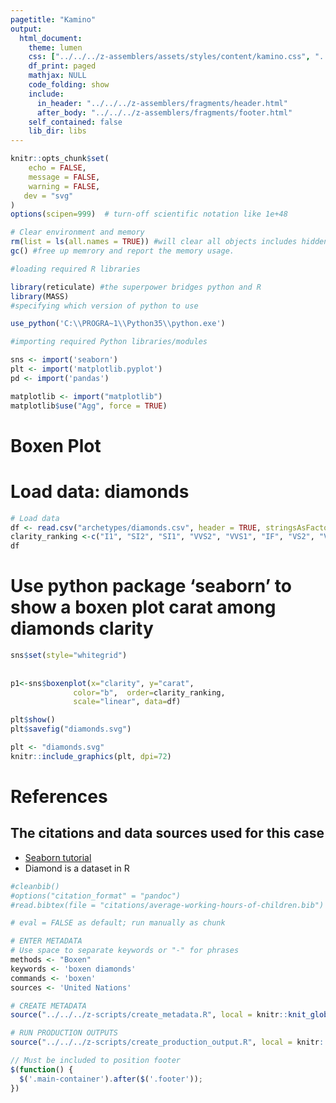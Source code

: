 ```yaml
---
pagetitle: "Kamino"
output: 
  html_document:
    theme: lumen
    css: ["../../../z-assemblers/assets/styles/content/kamino.css", "../../../z-assemblers/assets/icons/line-awesome/css/line-awesome.css"]
    df_print: paged
    mathjax: NULL
    code_folding: show
    include:
      in_header: "../../../z-assemblers/fragments/header.html"
      after_body: "../../../z-assemblers/fragments/footer.html"
    self_contained: false
    lib_dir: libs
---
```


```r

knitr::opts_chunk$set(
    echo = FALSE,
    message = FALSE,
    warning = FALSE,
   dev = "svg"
)
options(scipen=999)  # turn-off scientific notation like 1e+48

# Clear environment and memory
rm(list = ls(all.names = TRUE)) #will clear all objects includes hidden objects.
gc() #free up memrory and report the memory usage.

#loading required R libraries 

library(reticulate) #the superpower bridges python and R
library(MASS)
#specifying which version of python to use

use_python('C:\\PROGRA~1\\Python35\\python.exe')

#importing required Python libraries/modules

sns <- import('seaborn')
plt <- import('matplotlib.pyplot')
pd <- import('pandas')

matplotlib <- import("matplotlib")
matplotlib$use("Agg", force = TRUE)
```

# Boxen Plot


# Load data: diamonds

```r

# Load data
df <- read.csv("archetypes/diamonds.csv", header = TRUE, stringsAsFactors = FALSE)
clarity_ranking <-c("I1", "SI2", "SI1", "VVS2", "VVS1", "IF", "VS2", "VS1")  
df
```

# Use python package 'seaborn' to show a boxen plot carat among diamonds clarity

```r

sns$set(style="whitegrid")  
 
  
p1<-sns$boxenplot(x="clarity", y="carat",  
              color="b",  order=clarity_ranking,
              scale="linear", data=df) 

plt$show()
plt$savefig("diamonds.svg")
```

```r

plt <- "diamonds.svg"
knitr::include_graphics(plt, dpi=72)

```

 
# References
## The citations and data sources used for this case

* [Seaborn tutorial](https://www.c-sharpcorner.com/article/a-complete-python-seaborn-tutorial/)
* Diamond is a dataset in R

```r

#cleanbib()
#options("citation_format" = "pandoc")
#read.bibtex(file = "citations/average-working-hours-of-children.bib")

```







```r

# eval = FALSE as default; run manually as chunk

# ENTER METADATA
# Use space to separate keywords or "-" for phrases
methods <- "Boxen" 
keywords <- 'boxen diamonds'
commands <- 'boxen'
sources <- 'United Nations'

# CREATE METADATA
source("../../../z-scripts/create_metadata.R", local = knitr::knit_global())

# RUN PRODUCTION OUTPUTS
source("../../../z-scripts/create_production_output.R", local = knitr::knit_global())


```


```js

// Must be included to position footer
$(function() {
  $('.main-container').after($('.footer'));
})

```


